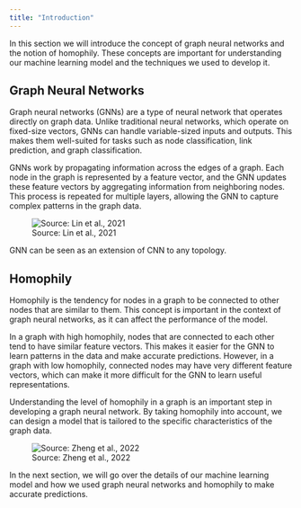 ```yaml
---
title: "Introduction"
---
```


In this section we will introduce the concept of graph neural networks and the notion of homophily. These concepts are important for understanding our machine learning model and the techniques we used to develop it.

## Graph Neural Networks

Graph neural networks (GNNs) are a type of neural network that operates directly on graph data. Unlike traditional neural networks, which operate on fixed-size vectors, GNNs can handle variable-sized inputs and outputs. This makes them well-suited for tasks such as node classification, link prediction, and graph classification.

GNNs work by propagating information across the edges of a graph. Each node in the graph is represented by a feature vector, and the GNN updates these feature vectors by aggregating information from neighboring nodes. This process is repeated for multiple layers, allowing the GNN to capture complex patterns in the graph data.

![Source: Lin et al., 2021](../images/GNN.png "Source: Lin et al., 2021")

GNN can be seen as an extension of CNN to any topology.

## Homophily

Homophily is the tendency for nodes in a graph to be connected to other nodes that are similar to them. This concept is important in the context of graph neural networks, as it can affect the performance of the model.

In a graph with high homophily, nodes that are connected to each other tend to have similar feature vectors. This makes it easier for the GNN to learn patterns in the data and make accurate predictions. However, in a graph with low homophily, connected nodes may have very different feature vectors, which can make it more difficult for the GNN to learn useful representations.

Understanding the level of homophily in a graph is an important step in developing a graph neural network. By taking homophily into account, we can design a model that is tailored to the specific characteristics of the graph data.

![Source: Zheng et al., 2022](../images/homophily.png "Source: Zheng et al., 2022")

In the next section, we will go over the details of our machine learning model and how we used graph neural networks and homophily to make accurate predictions.